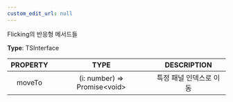 ```yaml
---
custom_edit_url: null
---
```


<div>

</div>

Flicking의 반응형 메서드들

**Type**: TSInterface

|PROPERTY|TYPE|DESCRIPTION|
|:---:|:---:|:---:|
|moveTo|(i: number) =&gt; Promise&lt;void&gt;|특정 패널 인덱스로 이동|

